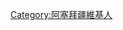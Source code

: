 {{Userbox
  |border-c = #000000
  |border-s = 1
  |id-c     = #000000
  |id-s     = 9
  |id-fc    = #ffffff
  |info-s   = 9
  |info-fc  = #000000
  |info-c   = #ffffff
  |id       = [[File:Flag of Azerbaijan.svg|60px]]
  |info     = 这个用户现在居住于[[阿塞拜疆]]。
}}
[[Category:阿塞拜疆維基人]]<noinclude>

</noinclude>
